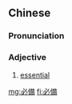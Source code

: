 {{also|必备}}
==Chinese==
{{zh-forms|s=必备}}

===Pronunciation===
{{zh-pron
|m=bìbèi
|c=bit1 bei6
|mn=pit-pī
|cat=a
}}

===Adjective===
{{zh-adj}}

# [[essential]]

[[mg:必備]]
[[fi:必備]]